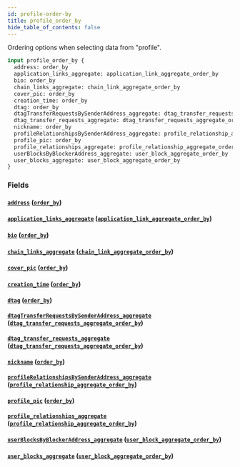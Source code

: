 ```yaml
---
id: profile-order-by
title: profile_order_by
hide_table_of_contents: false
---
```



Ordering options when selecting data from "profile".

```graphql
input profile_order_by {
  address: order_by
  application_links_aggregate: application_link_aggregate_order_by
  bio: order_by
  chain_links_aggregate: chain_link_aggregate_order_by
  cover_pic: order_by
  creation_time: order_by
  dtag: order_by
  dtagTransferRequestsBySenderAddress_aggregate: dtag_transfer_requests_aggregate_order_by
  dtag_transfer_requests_aggregate: dtag_transfer_requests_aggregate_order_by
  nickname: order_by
  profileRelationshipsBySenderAddress_aggregate: profile_relationship_aggregate_order_by
  profile_pic: order_by
  profile_relationships_aggregate: profile_relationship_aggregate_order_by
  userBlocksByBlockerAddress_aggregate: user_block_aggregate_order_by
  user_blocks_aggregate: user_block_aggregate_order_by
}
```


### Fields

#### [`address`](#) ([`order_by`](../enums/order-by))




#### [`application_links_aggregate`](#) ([`application_link_aggregate_order_by`](../inputs/application-link-aggregate-order-by))




#### [`bio`](#) ([`order_by`](../enums/order-by))




#### [`chain_links_aggregate`](#) ([`chain_link_aggregate_order_by`](../inputs/chain-link-aggregate-order-by))




#### [`cover_pic`](#) ([`order_by`](../enums/order-by))




#### [`creation_time`](#) ([`order_by`](../enums/order-by))




#### [`dtag`](#) ([`order_by`](../enums/order-by))




#### [`dtagTransferRequestsBySenderAddress_aggregate`](#) ([`dtag_transfer_requests_aggregate_order_by`](../inputs/dtag-transfer-requests-aggregate-order-by))




#### [`dtag_transfer_requests_aggregate`](#) ([`dtag_transfer_requests_aggregate_order_by`](../inputs/dtag-transfer-requests-aggregate-order-by))




#### [`nickname`](#) ([`order_by`](../enums/order-by))




#### [`profileRelationshipsBySenderAddress_aggregate`](#) ([`profile_relationship_aggregate_order_by`](../inputs/profile-relationship-aggregate-order-by))




#### [`profile_pic`](#) ([`order_by`](../enums/order-by))




#### [`profile_relationships_aggregate`](#) ([`profile_relationship_aggregate_order_by`](../inputs/profile-relationship-aggregate-order-by))




#### [`userBlocksByBlockerAddress_aggregate`](#) ([`user_block_aggregate_order_by`](../inputs/user-block-aggregate-order-by))




#### [`user_blocks_aggregate`](#) ([`user_block_aggregate_order_by`](../inputs/user-block-aggregate-order-by))






